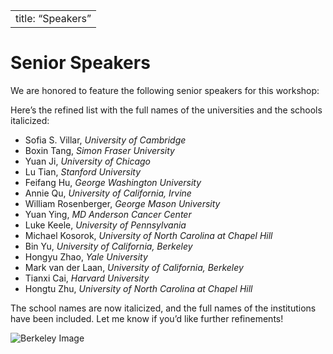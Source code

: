 
---
title: "Speakers"
---

# Senior Speakers

We are honored to feature the following senior speakers for this workshop:

Here’s the refined list with the full names of the universities and the schools italicized:

- Sofia S. Villar, *University of Cambridge*
- Boxin Tang, *Simon Fraser University*
- Yuan Ji, *University of Chicago*
- Lu Tian, *Stanford University*
- Feifang Hu, *George Washington University*
- Annie Qu, *University of California, Irvine*
- William Rosenberger, *George Mason University*
- Yuan Ying, *MD Anderson Cancer Center*
- Luke Keele, *University of Pennsylvania*
- Michael Kosorok, *University of North Carolina at Chapel Hill*
- Bin Yu, *University of California, Berkeley*
- Hongyu Zhao, *Yale University*
- Mark van der Laan, *University of California, Berkeley*
- Tianxi Cai, *Harvard University*
- Hongtu Zhu, *University of North Carolina at Chapel Hill*

The school names are now italicized, and the full names of the institutions have been included. Let me know if you'd like further refinements!

![Berkeley Image](berkeley_photo_2.png)  <!-- Placeholder for the image -->
